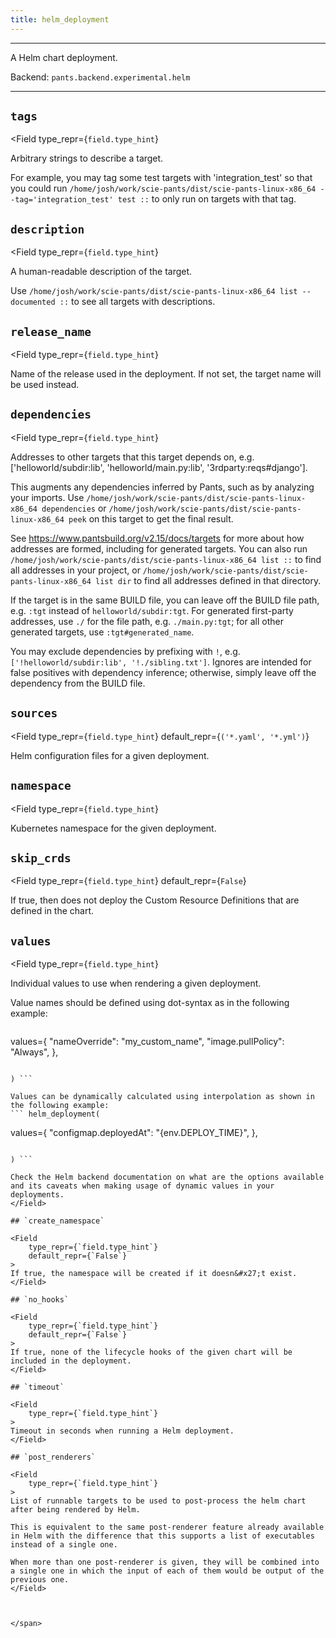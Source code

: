 ```yaml
---
title: helm_deployment
---
```



---

A Helm chart deployment.

Backend: <span className="color--primary">`pants.backend.experimental.helm`</span>

---

<span className={styles.options}>

## `tags`

<Field
    type_repr={`field.type_hint`}
>
Arbitrary strings to describe a target.

For example, you may tag some test targets with &#x27;integration_test&#x27; so that you could run `/home/josh/work/scie-pants/dist/scie-pants-linux-x86_64 --tag='integration_test' test ::` to only run on targets with that tag.
</Field>

## `description`

<Field
    type_repr={`field.type_hint`}
>
A human-readable description of the target.

Use `/home/josh/work/scie-pants/dist/scie-pants-linux-x86_64 list --documented ::` to see all targets with descriptions.
</Field>

## `release_name`

<Field
    type_repr={`field.type_hint`}
>
Name of the release used in the deployment. If not set, the target name will be used instead.
</Field>

## `dependencies`

<Field
    type_repr={`field.type_hint`}
>
Addresses to other targets that this target depends on, e.g. [&#x27;helloworld/subdir:lib&#x27;, &#x27;helloworld/main.py:lib&#x27;, &#x27;3rdparty:reqs#django&#x27;].

This augments any dependencies inferred by Pants, such as by analyzing your imports. Use `/home/josh/work/scie-pants/dist/scie-pants-linux-x86_64 dependencies` or `/home/josh/work/scie-pants/dist/scie-pants-linux-x86_64 peek` on this target to get the final result.

See https://www.pantsbuild.org/v2.15/docs/targets for more about how addresses are formed, including for generated targets. You can also run `/home/josh/work/scie-pants/dist/scie-pants-linux-x86_64 list ::` to find all addresses in your project, or `/home/josh/work/scie-pants/dist/scie-pants-linux-x86_64 list dir` to find all addresses defined in that directory.

If the target is in the same BUILD file, you can leave off the BUILD file path, e.g. `:tgt` instead of `helloworld/subdir:tgt`. For generated first-party addresses, use `./` for the file path, e.g. `./main.py:tgt`; for all other generated targets, use `:tgt#generated_name`.

You may exclude dependencies by prefixing with `!`, e.g. `['!helloworld/subdir:lib', '!./sibling.txt']`. Ignores are intended for false positives with dependency inference; otherwise, simply leave off the dependency from the BUILD file.
</Field>

## `sources`

<Field
    type_repr={`field.type_hint`}
    default_repr={`('*.yaml', '*.yml')`}
>
Helm configuration files for a given deployment.
</Field>

## `namespace`

<Field
    type_repr={`field.type_hint`}
>
Kubernetes namespace for the given deployment.
</Field>

## `skip_crds`

<Field
    type_repr={`field.type_hint`}
    default_repr={`False`}
>
If true, then does not deploy the Custom Resource Definitions that are defined in the chart.
</Field>

## `values`

<Field
    type_repr={`field.type_hint`}
>
Individual values to use when rendering a given deployment.

Value names should be defined using dot-syntax as in the following example:
``` helm_deployment(
```
values={
    "nameOverride": "my_custom_name",
    "image.pullPolicy": "Always",
},
```

) ```

Values can be dynamically calculated using interpolation as shown in the following example:
``` helm_deployment(
```
values={
    "configmap.deployedAt": "{env.DEPLOY_TIME}",
},
```

) ```

Check the Helm backend documentation on what are the options available and its caveats when making usage of dynamic values in your deployments.
</Field>

## `create_namespace`

<Field
    type_repr={`field.type_hint`}
    default_repr={`False`}
>
If true, the namespace will be created if it doesn&#x27;t exist.
</Field>

## `no_hooks`

<Field
    type_repr={`field.type_hint`}
    default_repr={`False`}
>
If true, none of the lifecycle hooks of the given chart will be included in the deployment.
</Field>

## `timeout`

<Field
    type_repr={`field.type_hint`}
>
Timeout in seconds when running a Helm deployment.
</Field>

## `post_renderers`

<Field
    type_repr={`field.type_hint`}
>
List of runnable targets to be used to post-process the helm chart after being rendered by Helm.

This is equivalent to the same post-renderer feature already available in Helm with the difference that this supports a list of executables instead of a single one.

When more than one post-renderer is given, they will be combined into a single one in which the input of each of them would be output of the previous one.
</Field>



</span>
